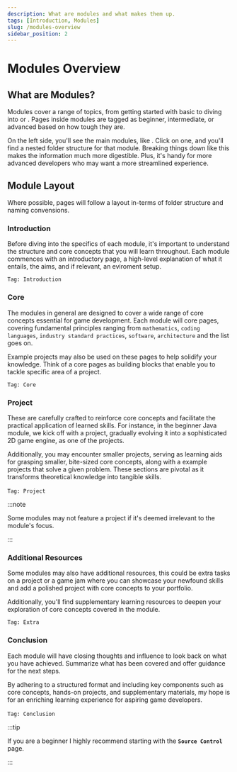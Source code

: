 ```yaml
---
description: What are modules and what makes them up.
tags: [Introduction, Modules]
slug: /modules-overview
sidebar_position: 2
---
```



# Modules Overview

## What are Modules?

Modules cover a range of topics, from getting started with basic <TextTooltip text="Java"/> to diving into <TextTooltip text="GitHub"/> or <TextTooltip text="C++"/>.
Pages inside modules are tagged as beginner, intermediate, or advanced based on how tough they are.

On the left side, you'll see the main modules, like <TextTooltip text="Java"/>. Click on one, and you'll find a nested folder structure for that module.
Breaking things down like this makes the information much more digestible. Plus, it's handy for more advanced developers who may want a more streamlined experience.

## Module Layout

Where possible, pages will follow a layout in-terms of folder structure and naming convensions.

### Introduction

Before diving into the specifics of each module, it's important to understand the structure and core concepts that you will learn throughout.
Each module commences with an introductory page, a high-level explanation of what it entails, the aims, and if relevant, an eviroment setup.

<code>Tag: Introduction</code>

### Core

The modules in general are designed to cover a wide range of core concepts essential for game development. Each module will core pages, covering
fundamental principles ranging from <code>mathematics</code>, <code>coding languages</code>, <code>industry standard practices</code>, <code>software</code>, <code>architecture</code> and the list goes on.

Example projects may also be used on these pages to help solidify your knowledge.
Think of a core pages as building blocks that enable you to tackle specific area of a project.

<code>Tag: Core</code>

### Project

These are carefully crafted to reinforce core concepts and facilitate the practical application of learned skills.
For instance, in the beginner Java module, we kick off with a <TextTooltip text="hello-world"/> project, gradually evolving it into a sophisticated 2D game engine, as one of the projects.

Additionally, you may encounter smaller projects, serving as learning aids for grasping smaller, bite-sized core concepts, along with a example projects
that solve a given problem. These sections are pivotal as it transforms theoretical knowledge into tangible skills.

<code>Tag: Project</code>
&nbsp;

:::note

Some modules may not feature a project if it's deemed irrelevant to the module's focus.

:::

### Additional Resources

Some modules may also have additional resources, this could be extra tasks on a project or a game jam where you can showcase your newfound skills and add a polished project with core concepts to your portfolio.

Additionally, you'll find supplementary learning resources to deepen your exploration of core concepts covered in the module.

<code>Tag: Extra</code>

### Conclusion

Each module will have closing thoughts and influence to look back on what you have achieved. Summarize what has been covered and offer guidance for the next steps.

By adhering to a structured format and including key components such as core concepts, hands-on projects, and supplementary materials, my hope is for an enriching learning experience for aspiring game developers.

<code>Tag: Conclusion</code>
&nbsp;

:::tip

If you are a beginner I highly recommend starting with the <code>**Source Control**</code> page.

:::